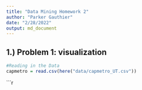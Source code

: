 ```yaml
---
title: "Data Mining Homework 2"
author: "Parker Gauthier"
date: "2/28/2022"
output: md_document
---
```


## 1.) Problem 1: visualization
```r
#Reading in the Data
capmetro = read.csv(here("data/capmetro_UT.csv"))
```

```r

